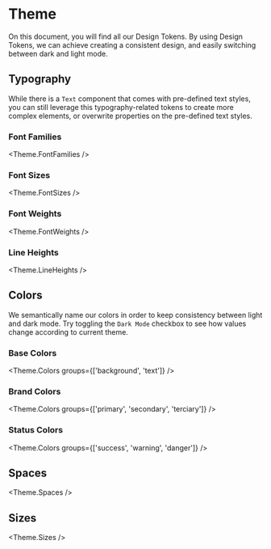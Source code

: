 
<Meta title="Theme" />

# Theme

On this document, you will find all our Design Tokens. By using Design Tokens,
we can achieve creating a consistent design, and easily switching between dark
and light mode.

## Typography

While there is a `Text` component that comes with pre-defined text styles, you
can still leverage this typography-related tokens to create more complex
elements, or overwrite properties on the pre-defined text styles.

### Font Families

<Theme.FontFamilies />

### Font Sizes

<Theme.FontSizes />

### Font Weights

<Theme.FontWeights />

### Line Heights

<Theme.LineHeights />

## Colors

We semantically name our colors in order to keep consistency between light and
dark mode. Try toggling the `Dark Mode` checkbox to see how values change
according to current theme.

### Base Colors

<Theme.Colors groups={['background', 'text']} />

### Brand Colors

<Theme.Colors groups={['primary', 'secondary', 'terciary']} />

### Status Colors

<Theme.Colors groups={['success', 'warning', 'danger']} />

## Spaces

<Theme.Spaces />

## Sizes

<Theme.Sizes />

<!-- ## Radius

## Shadows -->
